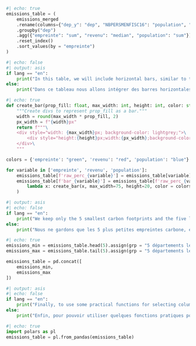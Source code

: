 ```python
#| echo: true
emissions_table = (
    emissions_merged
    .rename(columns={"dep_y": "dep", "NBPERSMENFISC16": "population", "MED16": "revenu"})
    .groupby("dep")
    .agg({"empreinte": "sum", "revenu": "median", "population": "sum"}) #pas vraiment le revenu médian
    .reset_index()
    .sort_values(by = "empreinte")
)
```

```python
#| echo: false
#| output: asis
if lang == "en":
    print("In this table, we will include horizontal bars, similar to the examples shown [here](https://posit-dev.github.io/great-tables/examples/). This is done by directly including the _HTML_ code in the DataFrame column.")
else:
    print("Dans ce tableau nous allons intégrer des barres horizontales, à la manière des exemples présentés [ici](https://posit-dev.github.io/great-tables/examples/). Cela se fait en incluant directement le code _html_ dans la colonne du _DataFrame_")
```

```python
#| echo: true
def create_bar(prop_fill: float, max_width: int, height: int, color: str = "green") -> str:
    """Create divs to represent prop_fill as a bar."""
    width = round(max_width * prop_fill, 2)
    px_width = f"{width}px"
    return f"""\
    <div style="width: {max_width}px; background-color: lightgrey;">\
        <div style="height:{height}px;width:{px_width};background-color:{color};"></div>\
    </div>\
    """

colors = {'empreinte': "green", 'revenu': "red", 'population': "blue"}

for variable in ['empreinte', 'revenu', 'population']:
    emissions_table[f'raw_perc_{variable}'] = emissions_table[variable]/emissions_table[variable].max()
    emissions_table[f'bar_{variable}'] = emissions_table[f'raw_perc_{variable}'].map(
        lambda x: create_bar(x, max_width=75, height=20, color = colors[variable])
    )
```

```python
#| output: asis
#| echo: false
if lang == "en":
    print("We keep only the 5 smallest carbon footprints and the five largest.")
else:
    print("Nous ne gardons que les 5 plus petites empreintes carbone, et les cinq plus importantes.")
```

```python
#| echo: true
emissions_min = emissions_table.head(5).assign(grp = "5 départements les moins pollueurs").reset_index(drop=True)
emissions_max = emissions_table.tail(5).assign(grp = "5 départements les plus pollueurs").reset_index(drop=True)

emissions_table = pd.concat([
    emissions_min,
    emissions_max
])
```

```python
#| output: asis
#| echo: false
if lang == "en":
    print("Finally, to use some practical functions for selecting columns based on patterns, we will convert the data to the [`Polars`](https://pola.rs/) format.")
else:
    print("Enfin, pour pouvoir utiliser quelques fonctions pratiques pour sélectionner des colonnes à partir de motifs, nous allons convertir les données au format [`Polars`](https://pola.rs/)")
```

```python
#| echo: true
import polars as pl
emissions_table = pl.from_pandas(emissions_table)
```